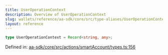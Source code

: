 ```yaml
---
title: UserOperationContext
description: Overview of UserOperationContext
slug: wallets/reference/aa-sdk/core/src/type-aliases/UserOperationContext
layout: reference
---
```


```ts
type UserOperationContext = Record<string, any>;
```

Defined in: [aa-sdk/core/src/actions/smartAccount/types.ts:156](https://github.com/alchemyplatform/aa-sdk/blob/08da565ff1e1b5bcae4581d79993c4ed9e522c16/aa-sdk/core/src/actions/smartAccount/types.ts#L156)
